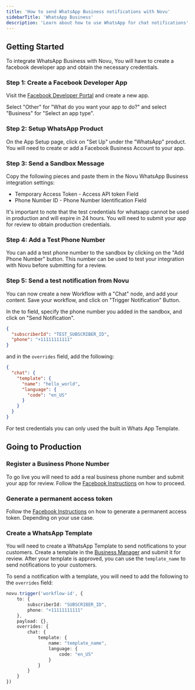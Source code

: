 ```yaml
---
title: 'How to send WhatsApp Business notifications with Novu'
sidebarTitle: 'WhatsApp Business'
description: 'Learn about how to use WhatsApp for chat notifications'
---
```


## Getting Started

To integrate WhatsApp Business with Novu, You will have to create a facebook developer app and obtain the necessary credentials.

### Step 1: Create a Facebook Developer App

Visit the [Facebook Developer Portal](https://developers.facebook.com/apps/) and create a new app.

Select "Other" for "What do you want your app to do?" and select "Business" for "Select an app type".

### Step 2: Setup WhatsApp Product

On the App Setup page, click on "Set Up" under the "WhatsApp" product. You will need to create or add a Facebook Business Account to your app.

### Step 3: Send a Sandbox Message

Copy the following pieces and paste them in the Novu WhatsApp Business integration settings:
- Temporary Access Token - Access API token Field
- Phone Number ID - Phone Number Identification Field

<Warning>
    It's important to note that the test credentials for whatsapp cannot be used in production and will expire in 24 hours.
    You will need to submit your app for review to obtain production credentials.
</Warning>

### Step 4: Add a Test Phone Number

You can add a test phone number to the sandbox by clicking on the "Add Phone Number" button.
This number can be used to test your integration with Novu before submitting for a review.

### Step 5: Send a test notification from Novu

You can now create a new Workflow with a "Chat" node, and add your content. Save your workflow, and click on "Trigger Notification" Button.

In the to field, specify the phone number you added in the sandbox, and click on "Send Notification".

```json
{
  "subscriberId": "TEST_SUBSCRIBER_ID",
  "phone": "+11111111111"
}
```

and in the `overrides` field, add the following:

```json
{
  "chat": {
    "template": {
      "name": "hello_world",
      "language": {
        "code": "en_US"
      }
    }
  }
}
```

<div>
    For test credentials you can only used the built in Whats App Template.
</div>

## Going to Production

### Register a Business Phone Number
To go live you will need to add a real business phone number and submit your app for review.
Follow the [Facebook Instructions](https://developers.facebook.com/docs/whatsapp/cloud-api/get-started/add-a-phone-number) on how to proceed.

### Generate a permanent access token

Follow the [Facebook Instructions](https://developers.facebook.com/docs/whatsapp/business-management-api/get-started/) on how to generate a permanent access token.
Depending on your use case.


### Create a WhatsApp Template

You will need to create a WhatsApp Template to send notifications to your customers. Create a template in the [Business Manager](https://business.facebook.com/wa/manage/message-templates) and submit it for review.
After your template is approved, you can use the `template_name` to send notifications to your customers.

To send a notification with a template, you will need to add the following to the `overrides` field:

```typescript
novu.trigger('workflow-id', {
    to: {
        subscriberId: "SUBSCRIBER_ID",
        phone: "+11111111111"
    },
    payload: {},
    overrides: {
        chat: {
            template: {
                name: "template_name",
                language: {
                    code: "en_US"
                }
            }
        }
    }
})
```